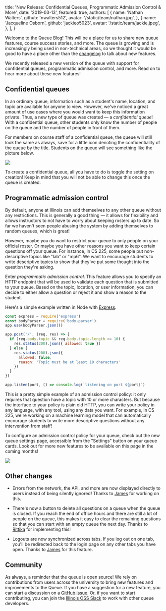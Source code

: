 
  title:
    'New Release: Confidential Queues, Programmatic Admission Control & More',
  date: '2019-03-13',
  featured: true,
  authors: [
    {
      name: 'Nathan Walters',
      github: 'nwalters512',
      avatar: '/static/team/nathan.jpg',
    },
    {
      name: 'Jacqueline Osborn',
      github: 'jackieo5023',
      avatar: '/static/team/jackie.jpeg',
    },
  ],
}


Welcome to the Queue Blog! This will be a place for us to share new queue features, course success stories, and more. The queue is growing and is increasingly being used in non-technical areas, so we thought it would be good to have a place other than the [changelog](https://github.com/illinois/queue/blob/master/CHANGELOG.md) to talk about new features.

We recently released a new version of the queue with support for confidential queues, programmatic admission control, and more. Read on to hear more about these new features!

## Confidential queues

In an ordinary queue, information such as a student's name, location, and topic are available for anyone to view. However, we've noticed a great amount of use cases where you would want to keep this information private. Thus, a new type of queue was created &mdash; a _confidential queue_! With a confidential queue, other students only know the number of people on the queue and the number of people in front of them.

For members on course staff of a confidential queue, the queue will still look the same as always, save for a little icon denoting the confidentiality of the queue by the title. Students on the queue will see something like the picture below.

<Image
  src="/static/blog/confidential-queues-programmatic-admission-control/confidential-queue-student-view.jpg"
  caption="The confidential queue view from a student perspective"
  shadow
/>

To create a confidential queue, all you have to do is toggle the setting on creation! Keep in mind that you will not be able to change this once the queue is created.

## Programmatic admission control

By default, anyone at Illinois can add themselves to any other queue without any restrictions. This is generally a good thing &mdash; it allows for flexibility and allows instructors to not have to worry about keeping rosters up to date. So far we haven't seen people abusing the system by adding themselves to random queues, which is great!

However, maybe you do want to restrict your queue to only people on your official roster. Or maybe you have other reasons you want to keep certain questions off your queue. For instance, in CS 225, some people put non-descriptive topics like "lab" or "mp6". We want to encourage students to write descriptive topics to show that they've put some thought into the question they're asking.

Enter _programmatic admission control_. This feature allows you to specify an HTTP endpoint that will be used to validate each question that is submitted to your queue. Based on the topic, location, or user information, you can decide to either allow a question or reject it and show a reason to the student.

Here's a simple example written in Node with [Express](https://expressjs.com/).

```js
const express = require('express')
const bodyParser = require('body-parser')
app.use(bodyParser.json())

app.post('/', (req, res) => {
  if (req.body.topic && req.body.topic.length >= 10) {
    res.status(200).json({ allowed: true })
  } else {
    res.status(200).json({
      allowed: false,
      reason: 'Topic must be at least 10 characters'
    })
  }
})

app.listen(port, () => console.log(`listening on port ${port}`)
```

This is a pretty simple example of an admission control policy: it only requires that question have a topic with 10 or more characters. But because the interface to your policy is plain old HTTP, you can write your policy in any language, with any tool, using any data you want. For example, in CS 225, we're working on a machine learning model that can automatically encourage students to write more descriptive questions without any intervention from staff!

To configure an admission control policy for your queue, check out the new queue settings page, accessible from the "Settings" button on your queue cards. Look out for more new features to be available on this page in the coming months!

<Image
  src="/static/blog/confidential-queues-programmatic-admission-control/admission-control-settings.png"
  caption="The admission control panel on the new queue settings page"
  shadow
/>

## Other changes

- Errors from the network, the API, and more are now displayed directly to users instead of being silently ignored! Thanks to [James](https://github.com/james9909) for working on this.

- There's now a button to delete all questions on a queue when the queue is closed. If you reach the end of office hours and there are still a lot of people on the queue, this makes it easy to clear the remaining questions so that you can start with an empty queue the next day. Thanks to [Rittika](https://github.com/rittikaadhikari) for implementing this!

- Logouts are now synchronized across tabs. If you log out on one tab, you'll be redirected back to the login page on any other tabs you have open. Thanks to [James](https://github.com/james9909) for this feature.

## Community

As always, a reminder that the queue is open source! We rely on contributions from users across the university to bring new features and improvements to the Queue. If you have a suggestion for a new feature, you can start a discussion on a [GitHub issue](https://github.com/illinois/queue/issues). Or, if you want to start contributing, you can join the [Illinois OSS Slack](https://illinois-oss.slack.com/) to work with other queue developers.

